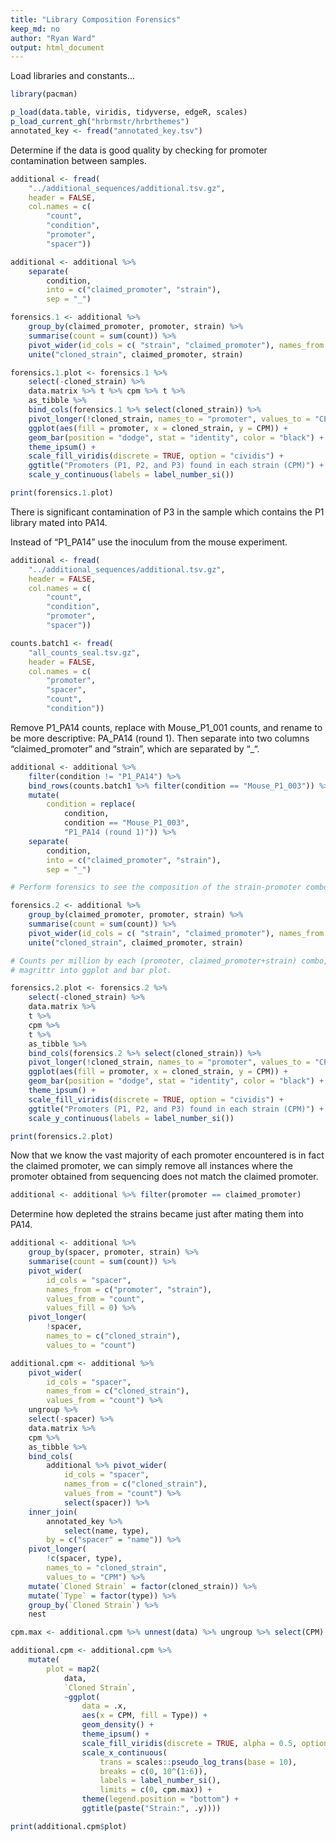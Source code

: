 ```yaml
---
title: "Library Composition Forensics"
keep_md: no
author: "Ryan Ward"
output: html_document
---
```


Load libraries and constants...

```r
library(pacman)

p_load(data.table, viridis, tidyverse, edgeR, scales)
p_load_current_gh("hrbrmstr/hrbrthemes")
annotated_key <- fread("annotated_key.tsv")

```

Determine if the data is good quality by checking for promoter contamination between samples.

```r

additional <- fread(
	"../additional_sequences/additional.tsv.gz",
	header = FALSE, 
	col.names = c(
		"count",
		"condition",
		"promoter",
		"spacer"))

additional <- additional %>%
	separate(
		condition, 
		into = c("claimed_promoter", "strain"), 
		sep = "_")

forensics.1 <- additional %>% 
	group_by(claimed_promoter, promoter, strain) %>% 
	summarise(count = sum(count)) %>%
	pivot_wider(id_cols = c( "strain", "claimed_promoter"), names_from = promoter, values_from = count) %>%
	unite("cloned_strain", claimed_promoter, strain) 

forensics.1.plot <- forensics.1 %>% 
	select(-cloned_strain) %>% 
	data.matrix %>% t %>% cpm %>% t %>%
	as_tibble %>%
	bind_cols(forensics.1 %>% select(cloned_strain)) %>%
	pivot_longer(!cloned_strain, names_to = "promoter", values_to = "CPM") %>%
	ggplot(aes(fill = promoter, x = cloned_strain, y = CPM)) +
	geom_bar(position = "dodge", stat = "identity", color = "black") +
	theme_ipsum() + 
	scale_fill_viridis(discrete = TRUE, option = "cividis") + 
	ggtitle("Promoters (P1, P2, and P3) found in each strain (CPM)") +
	scale_y_continuous(labels = label_number_si())

print(forensics.1.plot)
```

There is significant contamination of P3 in the sample which contains the P1 library mated into PA14.

Instead of "P1_PA14" use the inoculum from the mouse experiment.

```r

additional <- fread(
	"../additional_sequences/additional.tsv.gz",
	header = FALSE, 
	col.names = c(
		"count",
		"condition",
		"promoter",
		"spacer"))

counts.batch1 <- fread(
	"all_counts_seal.tsv.gz",
	header = FALSE,
	col.names = c(
		"promoter",
		"spacer",
		"count",
		"condition"))

```
Remove P1_PA14 counts, replace with Mouse_P1_001 counts, and rename to be more
descriptive: PA_PA14 (round 1). Then separate into two columns
"claimed_promoter" and "strain", which are separated by "_".

```r

additional <- additional %>% 
	filter(condition != "P1_PA14") %>%
	bind_rows(counts.batch1 %>% filter(condition == "Mouse_P1_003")) %>%
	mutate(
		condition = replace(
			condition, 
			condition == "Mouse_P1_003", 
			"P1_PA14 (round 1)")) %>%
	separate(
		condition, 
		into = c("claimed_promoter", "strain"), 
		sep = "_")

# Perform forensics to see the composition of the strain-promoter combos

forensics.2 <- additional %>% 
	group_by(claimed_promoter, promoter, strain) %>% 
	summarise(count = sum(count)) %>%
	pivot_wider(id_cols = c( "strain", "claimed_promoter"), names_from = promoter, values_from = count) %>%
	unite("cloned_strain", claimed_promoter, strain) 

# Counts per million by each (promoter, claimed_promoter+strain) combo, then 
# magrittr into ggplot and bar plot.

forensics.2.plot <- forensics.2 %>% 
	select(-cloned_strain) %>% 
	data.matrix %>%
	t %>%
	cpm %>%
	t %>%
	as_tibble %>%
	bind_cols(forensics.2 %>% select(cloned_strain)) %>%
	pivot_longer(!cloned_strain, names_to = "promoter", values_to = "CPM") %>%
	ggplot(aes(fill = promoter, x = cloned_strain, y = CPM)) +
	geom_bar(position = "dodge", stat = "identity", color = "black") +
	theme_ipsum() + 
	scale_fill_viridis(discrete = TRUE, option = "cividis") + 
	ggtitle("Promoters (P1, P2, and P3) found in each strain (CPM)") +
	scale_y_continuous(labels = label_number_si())

print(forensics.2.plot)
```

Now that we know the vast majority of each promoter encountered is in fact
the claimed promoter, we can simply remove all instances where the promoter
obtained from sequencing does not match the claimed promoter.

```r
additional <- additional %>% filter(promoter == claimed_promoter)
```

Determine how depleted the strains became just after mating them into PA14.

```r
additional <- additional %>% 
	group_by(spacer, promoter, strain) %>% 
	summarise(count = sum(count)) %>% 
	pivot_wider(
		id_cols = "spacer", 
		names_from = c("promoter", "strain"), 
		values_from = "count", 
		values_fill = 0) %>%
	pivot_longer(
		!spacer, 
		names_to = c("cloned_strain"), 
		values_to = "count")

additional.cpm <- additional %>% 
	pivot_wider(
		id_cols = "spacer", 
		names_from = c("cloned_strain"), 
		values_from = "count") %>%
	ungroup %>%
	select(-spacer) %>% 
	data.matrix %>%
	cpm %>%
	as_tibble %>%
	bind_cols(
		additional %>% pivot_wider(
			id_cols = "spacer",
			names_from = c("cloned_strain"),
			values_from = "count") %>%
			select(spacer)) %>% 
	inner_join(
		annotated_key %>% 
			select(name, type), 
		by = c("spacer" = "name")) %>% 
	pivot_longer(
		!c(spacer, type), 
		names_to = "cloned_strain", 
		values_to = "CPM") %>% 
	mutate(`Cloned Strain` = factor(cloned_strain)) %>% 
	mutate(`Type` = factor(type)) %>% 
	group_by(`Cloned Strain`) %>% 
	nest

cpm.max <- additional.cpm %>% unnest(data) %>% ungroup %>% select(CPM) %>% max

additional.cpm <- additional.cpm %>%
	mutate(
		plot = map2(
			data,
			`Cloned Strain`,
			~ggplot(
				data = .x,
				aes(x = CPM, fill = Type)) +
				geom_density() +
				theme_ipsum() +
				scale_fill_viridis(discrete = TRUE, alpha = 0.5, option = "cividis", direction = -1) +
				scale_x_continuous(
					trans = scales::pseudo_log_trans(base = 10),
					breaks = c(0, 10^(1:6)),
					labels = label_number_si(),
					limits = c(0, cpm.max)) +
				theme(legend.position = "bottom") +
				ggtitle(paste("Strain:", .y))))

print(additional.cpm$plot)
```